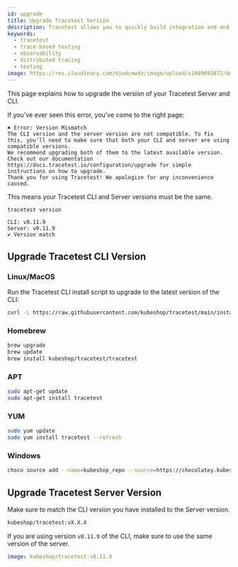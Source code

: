 ```yaml
---
id: upgrade
title: Upgrade Tracetest Version
description: Tracetest allows you to quickly build integration and end-to-end tests, powered by your OpenTelemetry traces. Learn how to get started with creating tests once you open Tracetest.
keywords:
  - tracetest
  - trace-based testing
  - observability
  - distributed tracing
  - testing
image: https://res.cloudinary.com/djwdcmwdz/image/upload/v1689693872/docs/Blog_Thumbnail_28_ugy2yy.png
---
```


This page explains how to upgrade the version of your Tracetest Server and CLI.

If you've ever seen this error, you've come to the right page:

```text
✖️ Error: Version Mismatch
The CLI version and the server version are not compatible. To fix this, you'll need to make sure that both your CLI and server are using compatible versions.
We recommend upgrading both of them to the latest available version. Check out our documentation https://docs.tracetest.io/configuration/upgrade for simple instructions on how to upgrade.
Thank you for using Tracetest! We apologize for any inconvenience caused.
```

This means your Tracetest CLI and Server versions must be the same.

```sh
tracetest version
```

```text title="Expected output"
CLI: v0.11.9
Server: v0.11.9
✔️ Version match
```

## Upgrade Tracetest CLI Version

### Linux/MacOS

Run the Tracetest CLI install script to upgrade to the latest version of the CLI:

```sh
curl -L https://raw.githubusercontent.com/kubeshop/tracetest/main/install-cli.sh | bash
```

### Homebrew

```sh
brew upgrade
brew update
brew install kubeshop/tracetest/tracetest
```

### APT

```sh
sudo apt-get update
sudo apt-get install tracetest
```

### YUM

```sh
sudo yum update
sudo yum install tracetest --refresh
```

### Windows

```sh
choco source add --name=kubeshop_repo --source=https://chocolatey.kubeshop.io/chocolatey ; choco upgrade tracetest
```

## Upgrade Tracetest Server Version

Make sure to match the CLI version you have installed to the Server version.

```sh
kubeshop/tracetest:vX.X.X
```

If you are using version `v0.11.9` of the CLI, make sure to use the same version of the server.

```yaml
image: kubeshop/tracetest:v0.11.9
```
